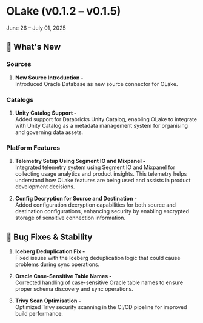 # OLake (v0.1.2 – v0.1.5)
June 26 – July 01, 2025

## 🎯 What's New

### Sources

1. **New Source Introduction -** <br/>Introduced Oracle Database as new source connector for OLake.

### Catalogs

1. **Unity Catalog Support -** <br/>Added support for Databricks Unity Catalog, enabling OLake to integrate with Unity Catalog as a metadata management system for organising and governing data assets.

### Platform Features

1. **Telemetry Setup Using Segment IO and Mixpanel -** <br/>Integrated telemetry system using Segment IO and Mixpanel for collecting usage analytics and product insights. This telemetry helps understand how OLake features are being used and assists in product development decisions.

2. **Config Decryption for Source and Destination -** <br/>Added configuration decryption capabilities for both source and destination configurations, enhancing security by enabling encrypted storage of sensitive connection information.

## 🔧 Bug Fixes & Stability

1. **Iceberg Deduplication Fix -** <br/>Fixed issues with the Iceberg deduplication logic that could cause problems during sync operations.

2. **Oracle Case-Sensitive Table Names -** <br/>Corrected handling of case-sensitive Oracle table names to ensure proper schema discovery and sync operations.

3. **Trivy Scan Optimisation -** <br/>Optimized Trivy security scanning in the CI/CD pipeline for improved build performance.